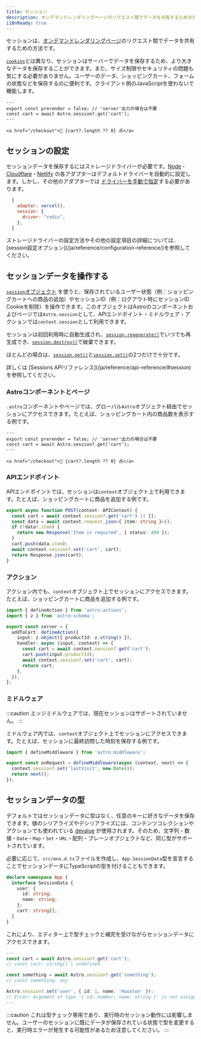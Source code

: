 ```yaml
---
title: セッション
description: オンデマンドレンダリングページのリクエスト間でデータを共有するための方法。
i18nReady: true
---
```



<p>
<Since v="5.7.0" />
</p>

セッションは、[オンデマンドレンダリングページ](/ja/guides/on-demand-rendering/)のリクエスト間でデータを共有するための方法です。

[`cookies`](/ja/guides/on-demand-rendering/#cookies)とは異なり、セッションはサーバーでデータを保存するため、より大きなデータを保存することができます。また、サイズ制限やセキュリティの問題も気にする必要がありません。ユーザーのデータ、ショッピングカート、フォームの状態などを保存するのに便利です。クライアント側のJavaScriptを使わないで機能します。

```astro title="src/components/CartButton.astro" {3}
---
export const prerender = false; // 'server'出力の場合は不要
const cart = await Astro.session?.get('cart');
---

<a href="/checkout">🛒 {cart?.length ?? 0} 点</a>
```

## セッションの設定

セッションデータを保存するにはストレージドライバーが必要です。[Node](/ja/guides/integrations-guide/node/#sessions)・[Cloudflare](/ja/guides/integrations-guide/cloudflare/#セッション)・[Netlify](/ja/guides/integrations-guide/netlify/#sessions) の各アダプターはデフォルトドライバーを自動的に設定します。しかし、その他のアダプターでは [ドライバーを手動で指定](/ja/reference/configuration-reference/)する必要があります。

```js title="astro.config.mjs" ins={4}
  {
    adapter: vercel(),
    session: {
      driver: "redis",
    },
  }
```

<ReadMore>
  ストレージドライバーの設定方法やその他の設定項目の詳細については、[session設定オプション](/ja/reference/configuration-reference/)を参照してください。
</ReadMore>

## セッションデータを操作する

[`session`オブジェクト](/ja/reference/api-reference/#session) を使うと、保存されているユーザー状態（例：ショッピングカートへの商品の追加）やセッションID（例：ログアウト時にセッションID Cookieを削除）を操作できます。このオブジェクトはAstroのコンポーネントおよびページでは`Astro.session`として、APIエンドポイント・ミドルウェア・アクションでは`context.session`として利用できます。

セッションは初回利用時に自動生成され、[`session.regenerate()`](/ja/reference/api-reference/#regenerate)でいつでも再生成でき、[`session.destroy()`](/ja/reference/api-reference/#destroy)で破棄できます。

ほとんどの場合は、[`session.get()`](/ja/reference/api-reference/#get)と[`session.set()`](/ja/reference/api-reference/#set)の2つだけで十分です。

<ReadMore>
  詳しくは [Sessions APIリファレンス](/ja/reference/api-reference/#session)を参照してください。
</ReadMore>

### Astroコンポーネントとページ

`.astro`コンポーネントやページでは、グローバル`Astro`オブジェクト経由でセッションにアクセスできます。たとえば、ショッピングカート内の商品数を表示する例です。

```astro title="src/components/CartButton.astro" "Astro.session"
---
export const prerender = false; // 'server'出力の場合は不要
const cart = await Astro.session?.get('cart');
---

<a href="/checkout">🛒 {cart?.length ?? 0} 点</a>
```

### APIエンドポイント

APIエンドポイントでは、セッションは`context`オブジェクト上で利用できます。たとえば、ショッピングカートに商品を追加する例です。

```ts title="src/pages/api/addToCart.ts" "context.session"
export async function POST(context: APIContext) {
  const cart = await context.session?.get('cart') || [];
  const data = await context.request.json<{ item: string }>();
  if (!data?.item) {
    return new Response('Item is required', { status: 400 });
  }
  cart.push(data.item);
  await context.session?.set('cart', cart);
  return Response.json(cart);
}
```

### アクション

アクション内でも、`context`オブジェクト上でセッションにアクセスできます。たとえば、ショッピングカートに商品を追加する例です。

```ts title="src/actions/addToCart.ts" "context.session"
import { defineAction } from 'astro:actions';
import { z } from 'astro:schema';

export const server = {
  addToCart: defineAction({
    input: z.object({ productId: z.string() }),
    handler: async (input, context) => {
      const cart = await context.session?.get('cart');
      cart.push(input.productId);
      await context.session?.set('cart', cart);
      return cart;
    },
  }),
};
```

### ミドルウェア

:::caution
エッジミドルウェアでは、現在セッションはサポートされていません。
:::

ミドルウェア内では、`context`オブジェクト上でセッションにアクセスできます。たとえば、セッションに最終訪問した時刻を保存する例です。

```ts title="src/middleware.ts" "context.session"
import { defineMiddleware } from 'astro:middleware';

export const onRequest = defineMiddleware(async (context, next) => {
  context.session?.set('lastVisit', new Date());
  return next();
});
```

## セッションデータの型

デフォルトではセッションデータに型はなく、任意のキーに好きなデータを保存できます。値のシリアライズやデシリアライズには、コンテンツコレクションやアクションでも使われている [devalue](https://github.com/Rich-Harris/devalue) が使用されます。そのため、文字列・数値・`Date`・`Map`・`Set`・`URL`・配列・プレーンオブジェクトなど、同じ型がサポートされています。

必要に応じて、`src/env.d.ts`ファイルを作成し、`App.SessionData`型を宣言することでセッションデータにTypeScriptの型を付けることもできます。

```ts title="src/env.d.ts"
declare namespace App {
  interface SessionData {
    user: {
      id: string;
      name: string;
    };
    cart: string[];
  }
}
```

これにより、エディター上で型チェックと補完を受けながらセッションデータにアクセスできます。

```ts title="src/components/CartButton.astro"
---
const cart = await Astro.session?.get('cart');
// const cart: string[] | undefined

const something = await Astro.session?.get('something');
// const something: any

Astro.session?.set('user', { id: 1, name: 'Houston' });
// Error: Argument of type '{ id: number; name: string }' is not assignable to parameter of type '{ id: string; name: string; }'.
---
```

:::caution
これは型チェック専用であり、実行時のセッション動作には影響しません。ユーザーのセッションに既にデータが保存されている状態で型を変更すると、実行時エラーが発生する可能性があるため注意してください。
:::
